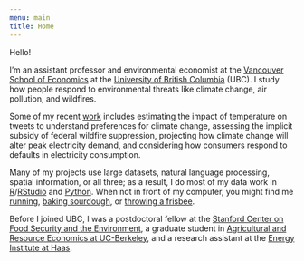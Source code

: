 ```yaml
---
menu: main
title: Home
---
```


Hello!

I'm an assistant professor and environmental economist at the [Vancouver School of Economics](http://economics.ubc.ca/) at the [University of British Columbia](https://www.ubc.ca/) (UBC). I study how people respond to environmental threats like climate change, air pollution, and wildfires.

<!-- and a member of the [Centre for Food, Resource and Environmental Economics](https://cfree.landfood.ubc.ca/) (CFREE) -->

<!-- **[Matt Lowe](https://mattlowe.site/) and I currently hiring a pre-doc RA for 2020 / 2021!** The RA will contribute to a set of field and natural experiment projects in behavioural development and environmental economics. You should apply [here](https://econjobmarket.org/positions/6466), be sure to fill in the separate survey on technical background, and e-mail me if you have any questions. -->

<!-- * Patrick works on questions of **how people are affected by environmental shocks**, such as climate change and natural disasters. He is interested in the human response to these shocks - how they can attenuate or accentuate the problem? He does so using spatial tools and text-based analysis to better understand our responses. His papers on suicide and temperature, electricity and temperature, and his job market paper and related papers on the impact of temperature changes on expressed sentiment are all examples of this approach. 
* His experimental work thinks about the solutions to such problems. How **can we respond better to environmental shocks**? His paper looking at how default bias affects take-up of time-varying pricing and his work examining the why people in Delhi don’t wear masks fall into this category. Privately, the next projects need to focus on interventions that *work* and have a *big effect*. This will require some *piloting*.-->

Some of my recent [work](/research/) includes estimating the impact of temperature on tweets to understand preferences for climate change, assessing the implicit subsidy of federal wildfire suppression, projecting how climate change will alter peak electricity demand, and considering how consumers respond to defaults in electricity consumption. 

Many of my projects use large datasets, natural language processing, spatial information, or all three; as a result, I do most of my data work in [R](https://www.r-project.org)/[RStudio](https://www.rstudio.com) and [Python](https://www.python.org). When not in front of my computer, you might find me [running](http://www.patrickbaylis.com/img/IMG_0613.jpg), [baking sourdough](/blog/2020-04-12-bread-notes/), or [throwing a frisbee](http://www.patrickbaylis.com/img/frisbee-montage.jpg).

Before I joined UBC, I was a postdoctoral fellow at the [Stanford Center on Food Security and the Environment](http://fse.fsi.stanford.edu/), a graduate student in [Agricultural and Resource Economics at UC-Berkeley](http://areweb.berkeley.edu), and a research assistant at the [Energy Institute at Haas](https://ei.haas.berkeley.edu).

<!-- If you'd like to schedule a meeting with me, you can do so [here](https://calendly.com/patrick-baylis/office-hours). -->